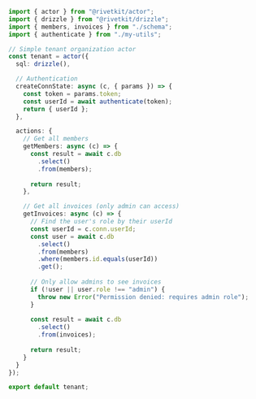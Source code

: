 ```typescript
import { actor } from "@rivetkit/actor";
import { drizzle } from "@rivetkit/drizzle";
import { members, invoices } from "./schema";
import { authenticate } from "./my-utils";

// Simple tenant organization actor
const tenant = actor({
  sql: drizzle(),

  // Authentication
  createConnState: async (c, { params }) => {
    const token = params.token;
    const userId = await authenticate(token);
    return { userId };
  },

  actions: {
    // Get all members
    getMembers: async (c) => {
      const result = await c.db
        .select()
        .from(members);
      
      return result;
    },

    // Get all invoices (only admin can access)
    getInvoices: async (c) => {
      // Find the user's role by their userId
      const userId = c.conn.userId;
      const user = await c.db
        .select()
        .from(members)
        .where(members.id.equals(userId))
        .get();
      
      // Only allow admins to see invoices
      if (!user || user.role !== "admin") {
        throw new Error("Permission denied: requires admin role");
      }
      
      const result = await c.db
        .select()
        .from(invoices);
      
      return result;
    }
  }
});

export default tenant;
```
